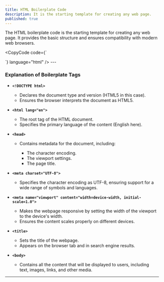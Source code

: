 ```yaml
---
title: HTML Boilerplate Code
description: It is the starting template for creating any web page.
published: true
---
```


The HTML boilerplate code is the starting template for creating any web page. It provides the basic structure and ensures compatibility with modern web browsers.

<CopyCode code={`<!DOCTYPE html>
<!-- This tells the browser which version of HTML is being used. -->
<html lang="en">
<!-- Indicates that the content's language is English. -->
<head>
    <!-- The "head" section contains meta-information about the document, such as title, styles, and scripts. -->
    <meta charset="UTF-8">
    <!-- Ensures the correct rendering of text and symbols in the document. -->
    <meta name="viewport" content="width=device-width, initial-scale=1.0">
    <!-- Makes the webpage responsive to different screen sizes. -->
    <title>title</title>
    <!-- Sets the title of the webpage, displayed in the browser tab. -->
</head>
<body>
    <!-- The "body" section contains the main content of the webpage visible to users. -->
</body>
</html>
<!-- Closes the HTML document. -->`} language="html" />
---

### Explanation of Boilerplate Tags

* **`<!DOCTYPE html>`**

  - Declares the document type and version (HTML5 in this case).
  - Ensures the browser interprets the document as HTML5.

* **`<html lang="en">`**

  * The root tag of the HTML document.
  * Specifies the primary language of the content (English here).

* **`<head>`**

  * Contains metadata for the document, including:

    * The character encoding.
    * The viewport settings.
    * The page title.

* **`<meta charset="UTF-8">`**

  * Specifies the character encoding as UTF-8, ensuring support for a wide range of symbols and languages.

* **`<meta name="viewport" content="width=device-width, initial-scale=1.0">`**

  * Makes the webpage responsive by setting the width of the viewport to the device's width.
  * Ensures the content scales properly on different devices.

* **`<title>`**

  * Sets the title of the webpage.
  * Appears on the browser tab and in search engine results.

* **`<body>`**

  * Contains all the content that will be displayed to users, including text, images, links, and other media.

---
